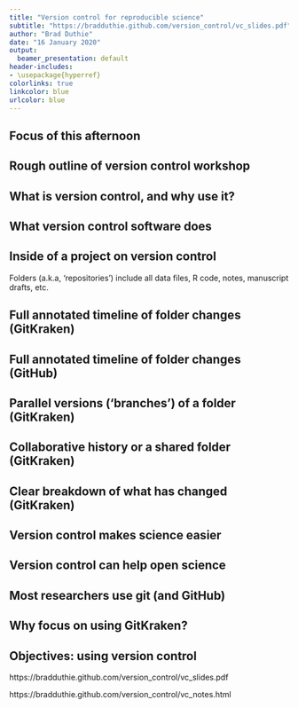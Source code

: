 ```yaml
---
title: "Version control for reproducible science"
subtitle: "https://bradduthie.github.com/version_control/vc_slides.pdf"
author: "Brad Duthie"
date: "16 January 2020"
output:
  beamer_presentation: default
header-includes:
- \usepackage{hyperref}
colorlinks: true
linkcolor: blue
urlcolor: blue
---
```



## Focus of this afternoon

\begin{itemize}
\setlength\itemsep{0.8em}
\item Understand what version control is and how it can be integrated into your work flow \pause
\item Focus on practical skills for research
\begin{itemize}
\item Learn and reinforce knowledge on how to use \textbf{key skills} effectively
\item Focus on \href{https://github.com}{GitHub} and \href{https://gitkraken.com}{GitKraken} software \pause
\end{itemize}
\item Hands-on practice setting up and using version control in your own work with \href{https://bradduthie.github.io/version_control/vc_notes.html}{accompanying notes for guidance}
\end{itemize}

## Rough outline of version control workshop

\begin{enumerate}
\setlength\itemsep{0.6em}
\item What is version control, and why use it?
\item Getting set up -- good file management
\item The \href{https://www.gitkraken.com/}{GitKraken} interface and simple commits
\item Setting up \href{https://www.github.com}{GitHub}, \underline{pushing} and \underline{pulling}
\item \underline{Branching} using \href{https://www.gitkraken.com/}{GitKraken}
\item \underline{Merging} and \underline{merge conflicts}
\item Independent work using version control
\end{enumerate}

## What is version control, and why use it?

\begin{center}
\includegraphics[width=300px]{images/duthiefalcy.png}
\end{center}

## What version control software does

\begin{itemize}
\setlength\itemsep{1em}
\item Software that records changes you make to files over time
\begin{itemize}
\item Manage different {\it versions} of files (no need to 'Save As...')
\item Recover old files, keep track of file changes
\item Collaborate with others on shared files
\end{itemize}
\end{itemize} \pause

\vspace{6 mm}
\hrule
\vspace{6 mm}

\begin{itemize}
\setlength\itemsep{1em}
\item {\bf Put more intuitively}, version control takes a snapshot in time (called a '{\bf commit}') of all the files in one of your folders (called '{\bf repositories}')
\begin{itemize}
\item Visualise changes to your files over time
\item Look at the differences between file versions
\item Record who changed files, and what they changed
\end{itemize}
\end{itemize}

## Inside of a project on version control

\begin{center}
\includegraphics[width=280px]{images/RMS_rep_eg.png}
\end{center}

\vspace{5mm}

Folders (a.k.a, 'repositories') include all data files, R code, notes, manuscript drafts, etc.

## Full annotated timeline of folder changes (GitKraken)

\begin{center}
\includegraphics[width=300px]{images/GitKraken_vc_timeline.png}
\end{center}

## Full annotated timeline of folder changes (GitHub)

\begin{center}
\includegraphics[width=300px]{images/vc_timeline_intro.png}
\end{center}

## Parallel versions ('branches') of a folder (GitKraken)

\begin{center}
\includegraphics[width=300px]{images/GitKraken_branching.png}
\end{center}

## Collaborative history or a shared folder (GitKraken)

\begin{center}
\includegraphics[width=300px]{images/GitKraken_collaborate.png}
\end{center}

## Clear breakdown of what has changed (GitKraken)

\begin{center}
\includegraphics[width=300px]{images/GitKraken_filechange.png}
\end{center}

## Version control makes science easier


\begin{itemize}
\setlength\itemsep{0.8em}
\item \textbf{Organises files} by avoiding 'save as' multiple versions 
\begin{itemize}
\item analysis\_1.R
\item analysis\_2.R
\item analysis\_FINAL.R
\item analysis\_FINAL\_no\_really\_this\_time.R
\end{itemize} \pause
\item \textbf{Provides a clear history} of what you have done, when, and why (through commit comments) \pause
\item \textbf{Saves time} by avoiding loss of data, analysis, or writing when integrating with \href{http://github.com}{GitHub} \pause
\item \textbf{Gives peace of mind} to experiment by removing any fear of breaking something that you know works
\end{itemize}

## Version control can help open science

\begin{columns}
\begin{column}{0.35\textwidth}  
    \begin{center}
    \begin{itemize}
     \item[] \includegraphics[width=70px]{images/github_logo.png} \vspace{5 mm}
     \item[] \includegraphics[width=70px]{images/gitlab.png} \vspace{5 mm}
     \end{itemize}
     \end{center}
\end{column}
\begin{column}{0.65\textwidth}
\begin{itemize}
\setlength\itemsep{1em}
\item Transparent record of data collection, analysis, and writing
\item Record publicly available on \href{http://github.com}{GitHub}, \href{http://bitbucket.org}{Bitbucket}, or \href{http://gitlab.com}{GitLab}
\item GitHub repository can be copied, reproduced, and discussed
\item \href{https://git-scm.com/}{git} and GitHub can track individual contributions to a project
\end{itemize}
\end{column}
\end{columns}

## Most researchers use git (and GitHub)

\begin{columns}
\begin{column}{0.35\textwidth}  
    \begin{center}
    \begin{itemize}
     \item[] \includegraphics[width=70px]{images/git.png}
     \end{itemize}
     \end{center}
\end{column}
\begin{column}{0.65\textwidth}
\begin{itemize}
\setlength\itemsep{1em}
\item Free and open-source
\item Separate from \href{http://github.com}{GitHub} \pause
\item Works across platforms
\begin{itemize}
\item Windows
\item Linux
\item Mac
\end{itemize}
\item Invented by \href{https://en.wikipedia.org/wiki/Linus_Torvalds}{Linus Torvalds}
\end{itemize}
\end{column}
\end{columns}


## Why focus on using GitKraken?

\begin{columns}
\begin{column}{0.45\textwidth}  
    \begin{center}
    \begin{itemize}
         \item[] \includegraphics[width=100px]{images/gitkraken.png}
     \end{itemize}
     \end{center}
\end{column}
\begin{column}{0.55\textwidth}
\begin{itemize}
\setlength\itemsep{1em}
\item Free to download and use
\item Easy GitHub integration
\item Graphical user interface
\item Visualisation of repository
\end{itemize}
\end{column}
\end{columns}

\vspace{8mm}
\hrule
\vspace{2mm}

\textbf{\href{https://stirlingcodingclub.github.io/version_control/vc_notes.html}{Accompanying notes to these slides} are available in the \href{https://github.com/StirlingCodingClub/version_control}{version\_control} repository, and include instructions for using the command line interface, and for editing directly in GitHub.}

## Objectives: using version control

\textbf{Guided walkthrough of setting up a project in \href{http://github.com}{GitHub} and \href{http://gitkraken.com}{GitKraken} to manage a project with version control.}

\vspace{4mm}
\hrule
\vspace{4mm}

\textbf{Slides:} https://bradduthie.github.com/version_control/vc_slides.pdf

\textbf{Notes:} https://bradduthie.github.com/version_control/vc_notes.html

\vspace{4mm}
\hrule
\vspace{4mm}

\textbf{Discuss, share, and get additional help by \href{https://github.com/StirlingCodingClub/version_control/issues}{raising an issue} in the \href{https://github.com/StirlingCodingClub/version_control}{version\_control repository} on the \href{https://github.com/StirlingCodingClub}{Stirling Coding Club}.}


